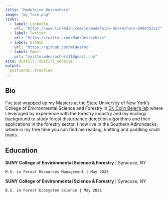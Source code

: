 ```yaml
---
title: "Madeleine Desrochers"
image: "my_face.png"
links:
  - label: LinkedIn
    url: "https://www.linkedin.com/in/madeleine-desrochers-040435222/"
  - label: Twitter
    url: "https://twitter.com/MadsDesrochers"
  - label: GitHub
    url: "https://github.com/mldesroc"
  - label: Email
    url: "mailto:mdesrochers11@gmail.com"
site: distill::distill_website
output:
  postcards::trestles
---
```

 
## Bio

I've just wrapped up my Masters at the State University of New York's College of Environmental Science and Forestry in [Dr. Colin Beier's lab](https://www.esf.edu/faculty/beier/index.php) where I leveraged by experience with the forestry industry and my ecology background to study forest disturbance detection algorithms and their applications in the forestry sector. I now live in the Southern Adirondacks, where in my free time you can find me reading, knitting and paddling small boats. 

## Education

**SUNY College of Environmental Science & Forestry** | Syracuse, NY

    M.S. in Forest Resources Management | May 2023

**SUNY College of Environmental Science & Forestry** | Syracuse, NY

    B.S. in Forest Ecosystem Science | May 2021
